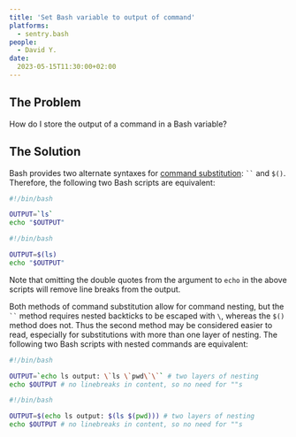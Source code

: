 ```yaml
---
title: 'Set Bash variable to output of command'
platforms: 
  - sentry.bash
people: 
  - David Y.
date: 
  2023-05-15T11:30:00+02:00
---
```


## The Problem

How do I store the output of a command in a Bash variable?

## The Solution

Bash provides two alternate syntaxes for [command substitution](https://www.gnu.org/savannah-checkouts/gnu/bash/manual/bash.html#Command-Substitution): ``` `` ``` and `$()`. Therefore, the following two Bash scripts are equivalent:

```bash
#!/bin/bash

OUTPUT=`ls`
echo "$OUTPUT"
```

```bash
#!/bin/bash

OUTPUT=$(ls)
echo "$OUTPUT"
```

Note that omitting the double quotes from the argument to `echo` in the above scripts will remove line breaks from the output.

Both methods of command substitution allow for command nesting, but the ``` `` ``` method requires nested backticks to be escaped with `\`, whereas the `$()` method does not. Thus the second method may be considered easier to read, especially for substitutions with more than one layer of nesting. The following two Bash scripts with nested commands are equivalent:

```bash
#!/bin/bash

OUTPUT=`echo ls output: \`ls \`pwd\`\`` # two layers of nesting
echo $OUTPUT # no linebreaks in content, so no need for ""s
```

```bash
#!/bin/bash

OUTPUT=$(echo ls output: $(ls $(pwd))) # two layers of nesting
echo $OUTPUT # no linebreaks in content, so no need for ""s
```
